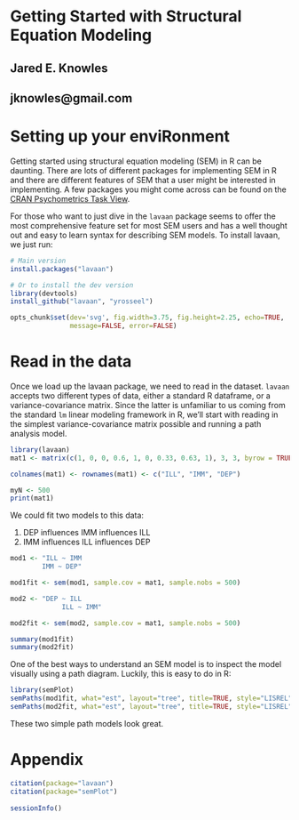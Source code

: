 Getting Started with Structural Equation Modeling
========================================================

## Jared E. Knowles
## jknowles@gmail.com


# Setting up your enviRonment

Getting started using structural equation modeling (SEM) in R can be daunting. There are 
lots of different packages for implementing SEM in R and there are different features 
of SEM that a user might be interested in implementing. A few packages you might come 
across can be found on the [CRAN Psychometrics Task View](http://cran.r-project.org/web/views/Psychometrics.html). 

For those who want to just dive in the `lavaan` package seems to offer the most 
comprehensive feature set for most SEM users and has a well thought out and easy 
to learn syntax for describing SEM models. To install lavaan, we just run:

```r
# Main version
install.packages("lavaan")

# Or to install the dev version
library(devtools)
install_github("lavaan", "yrosseel")
```

```r
opts_chunk$set(dev='svg', fig.width=3.75, fig.height=2.25, echo=TRUE, 
               message=FALSE, error=FALSE)

```

# Read in the data

Once we load up the lavaan package, we need to read in the dataset. `lavaan` accepts 
two different types of data, either a standard R dataframe, or a variance-covariance 
matrix. Since the latter is unfamiliar to us coming from the standard `lm` linear modeling 
framework in R, we'll start with reading in the simplest variance-covariance matrix 
possible and running a path analysis model. 

```r
library(lavaan)
mat1 <- matrix(c(1, 0, 0, 0.6, 1, 0, 0.33, 0.63, 1), 3, 3, byrow = TRUE)

colnames(mat1) <- rownames(mat1) <- c("ILL", "IMM", "DEP")

myN <- 500
print(mat1)
```

We could fit two models to this data:

1. DEP influences IMM influences ILL
2. IMM influences ILL influences DEP


```r

mod1 <- "ILL ~ IMM
        IMM ~ DEP"

mod1fit <- sem(mod1, sample.cov = mat1, sample.nobs = 500)

mod2 <- "DEP ~ ILL
             ILL ~ IMM"

mod2fit <- sem(mod2, sample.cov = mat1, sample.nobs = 500)

summary(mod1fit)
summary(mod2fit)

```


One of the best ways to understand an SEM model is to inspect the model visually 
using a path diagram. Luckily, this is easy to do in R:

```r
library(semPlot)
semPaths(mod1fit, what="est", layout="tree", title=TRUE, style="LISREL")
semPaths(mod2fit, what="est", layout="tree", title=TRUE, style="LISREL")
```

These two simple path models look great. 

# Appendix

```r
citation(package="lavaan")
citation(package="semPlot")
     
sessionInfo()
     
```
